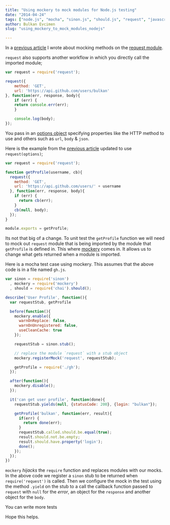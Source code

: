 ```yaml
---
title: "Using mockery to mock modules for Node.js testing"
date: "2014-04-24"
tags: ["node.js", "mocha", "sinon.js", "should.js", "request", "javascript", "mockery"]
author: Bulkan Evcimen
slug: "using_mockery_to_mock_modules_nodejs"

---
```


In a [previous article](https://bulkan-evcimen.com/testing_with_mocha_sinon) I wrote about mocking methods on the [request module](https://github.com/mikeal/request).

`request` also supports another workflow in which you directly call the imported module;

```javascript
var request = require('request');

request({
    method: 'GET',
    url: 'https://api.github.com/users/bulkan'
}, function(err, response, body){
    if (err) {
    return console.err(err);
    }

    console.log(body);
});
```


You pass in an [options object](https://github.com/mikeal/request#requestoptions-callback) specifying properties like the HTTP method
to use and others such as `url`, `body` & `json`.

Here is the example from the [previous article](https://bulkan-evcimen.com/testing_with_mocha_sinon) updated to use `request(options)`;


```javascript
var request = require('request');

function getProfile(username, cb){
  request({
    method: 'GET',
    url: 'https://api.github.com/users/' + username
  }, function(err, response, body){
    if (err) {
      return cb(err);
    }
    cb(null, body);
  });
}

module.exports = getProfile;
```

Its not that big of a change. To unit test the `getProfile` function we will need
to mock out `request` module that is being imported by the module that `getProfile`
is defined in.  This where [mockery](https://github.com/mfncooper/mockery) comes in.
It allows us to change what gets returned when a module is imported.

Here is a mocha test case using mockery. This assumes that the above code is in a file named `gh.js`.

```javascript
var sinon = require('sinon')
  , mockery = require('mockery')
  , should = require('chai').should();

describe('User Profile', function(){
  var requestStub, getProfile

  before(function(){
    mockery.enable({
      warnOnReplace: false,
      warnOnUnregistered: false,
      useCleanCache: true
    });

    requestStub = sinon.stub();

    // replace the module `request` with a stub object
    mockery.registerMock('request', requestStub);

    getProfile = require('./gh');
  });

  after(function(){
    mockery.disable();
  });

  it('can get user profile', function(done){
    requestStub.yields(null, {statusCode: 200}, {login: "bulkan"});

    getProfile('bulkan', function(err, result){
      if(err) {
        return done(err);
      }
      requestStub.called.should.be.equal(true);
      result.should.not.be.empty;
      result.should.have.property('login');
      done();
    });
  });
})
```


`mockery` _hijacks_ the `require` function and replaces modules with our mocks. In the above code
we register a `sinon` stub to be returned when `require('request')` is called. Then we configure
the mock in the test using the method `.yield` on the stub to a call the callback
function passed to `request` with `null` for the _error_, an object for the `response` and another object
for the `body`.

You can write more tests


Hope this helps.
